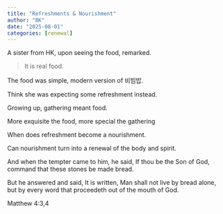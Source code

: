 ```yaml
---
title: "Refreshments & Nourishment"
author: "BK"
date: "2025-08-01"
categories: [renewal]
---
```


A sister from HK, upon seeing the food, remarked.

> It is real food.

The food was simple, modern version of 비빔밥.

Think she was expecting some refreshment instead.

Growing up, gathering meant food.

More exquisite the food, more special the gathering

When does refreshment become a nourishment.

Can nourishment turn into a renewal of the body and spirit.

And when the tempter came to him, he said, If thou be the Son of God, command that these stones be made bread.

But he answered and said, It is written, Man shall not live by bread alone, but by every word that proceedeth out of the mouth of God.

Matthew 4:3,4
